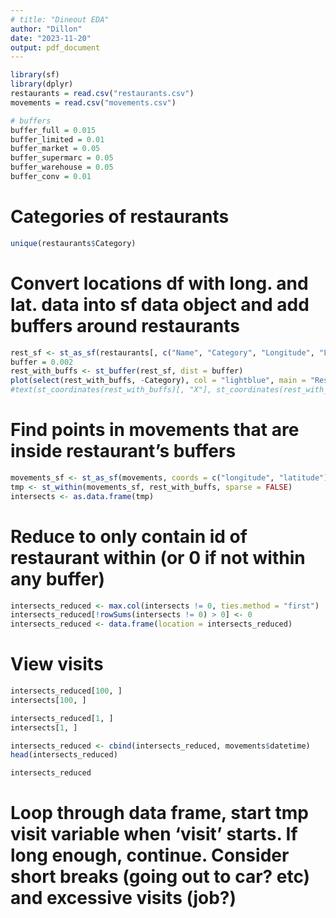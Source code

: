 ```yaml
---
# title: "Dineout EDA"
author: "Dillon"
date: "2023-11-20"
output: pdf_document
---
```


```r
library(sf)
library(dplyr)
restaurants = read.csv("restaurants.csv")
movements = read.csv("movements.csv")

# buffers
buffer_full = 0.015
buffer_limited = 0.01
buffer_market = 0.05
buffer_supermarc = 0.05
buffer_warehouse = 0.05
buffer_conv = 0.01
```

# Categories of restaurants
```r
unique(restaurants$Category)
```

# Convert locations df with long. and lat. data into sf data object and add buffers around restaurants

```r
rest_sf <- st_as_sf(restaurants[, c("Name", "Category", "Longitude", "Latitude")], coords = c("Longitude", "Latitude"))
buffer = 0.002
rest_with_buffs <- st_buffer(rest_sf, dist = buffer)
plot(select(rest_with_buffs, -Category), col = "lightblue", main = "Restaurants")
#text(st_coordinates(rest_with_buffs)[, "X"], st_coordinates(rest_with_buffs)[, "Y"], labels = rest_with_buffs$Name, col = "red")
```
# Find points in movements that are inside restaurant's buffers
```r
movements_sf <- st_as_sf(movements, coords = c("longitude", "latitude"))
tmp <- st_within(movements_sf, rest_with_buffs, sparse = FALSE)
intersects <- as.data.frame(tmp)
```

# Reduce to only contain id of restaurant within (or 0 if not within any buffer)

```r
intersects_reduced <- max.col(intersects != 0, ties.method = "first")
intersects_reduced[!rowSums(intersects != 0) > 0] <- 0
intersects_reduced <- data.frame(location = intersects_reduced)
```

# View visits

```r
intersects_reduced[100, ]
intersects[100, ]

intersects_reduced[1, ]
intersects[1, ]

intersects_reduced <- cbind(intersects_reduced, movements$datetime)
head(intersects_reduced)

intersects_reduced
```

# Loop through data frame, start tmp visit variable when 'visit' starts. If long enough, continue. Consider short breaks (going out to car? etc) and excessive visits (job?)

```r
```